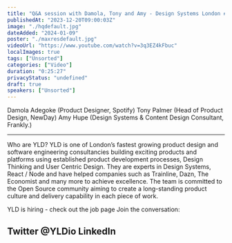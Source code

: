 ```yaml
---
title: "Q&A session with Damola, Tony and Amy - Design Systems London #8 - December 2023"
publishedAt: "2023-12-20T09:00:03Z"
image: "./hqdefault.jpg"
dateAdded: "2024-01-09"
poster: "./maxresdefault.jpg"
videoUrl: "https://www.youtube.com/watch?v=3q3EZ4kFbuc"
localImages: true
tags: ["Unsorted"]
categories: ["Video"]
duration: "0:25:27"
privacyStatus: "undefined"
draft: true
speakers: ["Unsorted"]
---
```

Damola Adegoke (Product Designer, Spotify)
Tony Palmer (Head of Product Design, NewDay)
Amy Hupe (Design Systems & Content Design Consultant, Frankly.)

---

Who are YLD?
YLD is one of London’s fastest growing product design and software engineering consultancies building exciting products and platforms using established product development processes, Design Thinking and User Centric Design. They are experts in Design Systems, React / Node and have helped companies such as Trainline, Dazn, The Economist and many more to achieve excellence.
The team is committed to the Open Source community aiming to create a long-standing product culture and delivery capability in each piece of work.

YLD is hiring - check out the job page
Join the conversation:

Twitter @YLDio
LinkedIn
------
